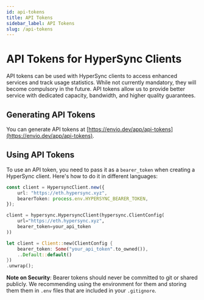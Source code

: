 ```yaml
---
id: api-tokens
title: API Tokens
sidebar_label: API Tokens
slug: /api-tokens
---
```


# API Tokens for HyperSync Clients

API tokens can be used with HyperSync clients to access enhanced services and track usage statistics. While not currently mandatory, they will become compulsory in the future. API tokens allow us to provide better service with dedicated capacity, bandwidth, and higher quality guarantees.

## Generating API Tokens

You can generate API tokens at [https://envio.dev/app/api-tokens](https://envio.dev/app/api-tokens).

## Using API Tokens

To use an API token, you need to pass it as a `bearer_token` when creating a HyperSync client. Here's how to do it in different languages:

<Tabs>
  <TabItem value="typescript" label="Typescript/Javascript">

```typescript
const client = HypersyncClient.new({
    url: "https://eth.hypersync.xyz",
    bearerToken: process.env.HYPERSYNC_BEARER_TOKEN,
});
```

  </TabItem>
  <TabItem value="python" label="Python">

```python
client = hypersync.HypersyncClient(hypersync.ClientConfig(
    url="https://eth.hypersync.xyz",
    bearer_token=your_api_token
))
```

  </TabItem>
  <TabItem value="rust" label="Rust">

```rust
let client = Client::new(ClientConfig {
    bearer_token: Some("your_api_token".to_owned()),
    ..Default::default()
})
.unwrap();
```

  </TabItem>
</Tabs>

**Note on Security**: Bearer tokens should never be committed to git or shared publicly. We recommending using the environment for them and storing them them in `.env` files that are included in your `.gitignore`.
